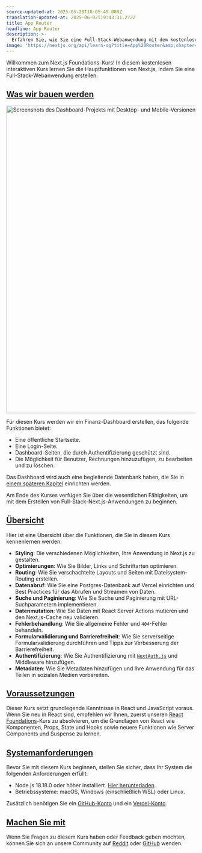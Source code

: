 ```yaml
---
source-updated-at: 2025-05-29T18:05:49.000Z
translation-updated-at: 2025-06-02T19:43:31.272Z
title: App Router
headline: App Router
description: >-
  Erfahren Sie, wie Sie eine Full-Stack-Webanwendung mit dem kostenlosen Next.js Foundations-Kurs erstellen.
image: 'https://nextjs.org/api/learn-og?title=App%20Router&amp;chapter=2'
---
```


Willkommen zum Next.js Foundations-Kurs! In diesem kostenlosen interaktiven Kurs lernen Sie die Hauptfunktionen von Next.js, indem Sie eine Full-Stack-Webanwendung erstellen.

[Was wir bauen werden](#what-well-be-building)
------------------------------------------------

<Image
  alt="Screenshots des Dashboard-Projekts mit Desktop- und Mobile-Versionen."
  srcLight="https://h8DxKfmAPhn8O0p3.public.blob.vercel-storage.com/learn/light/dashboard.png"
  srcDark="https://h8DxKfmAPhn8O0p3.public.blob.vercel-storage.com/learn/dark/dashboard.png"
  width="1378"
  height="816"
/>

Für diesen Kurs werden wir ein Finanz-Dashboard erstellen, das folgende Funktionen bietet:

*   Eine öffentliche Startseite.
*   Eine Login-Seite.
*   Dashboard-Seiten, die durch Authentifizierung geschützt sind.
*   Die Möglichkeit für Benutzer, Rechnungen hinzuzufügen, zu bearbeiten und zu löschen.

Das Dashboard wird auch eine begleitende Datenbank haben, die Sie in [einem späteren Kapitel](/learn/dashboard-app/setting-up-your-database) einrichten werden.

Am Ende des Kurses verfügen Sie über die wesentlichen Fähigkeiten, um mit dem Erstellen von Full-Stack-Next.js-Anwendungen zu beginnen.

[Übersicht](#overview)
---------------------

Hier ist eine Übersicht über die Funktionen, die Sie in diesem Kurs kennenlernen werden:

*   **Styling**: Die verschiedenen Möglichkeiten, Ihre Anwendung in Next.js zu gestalten.
*   **Optimierungen**: Wie Sie Bilder, Links und Schriftarten optimieren.
*   **Routing**: Wie Sie verschachtelte Layouts und Seiten mit Dateisystem-Routing erstellen.
*   **Datenabruf**: Wie Sie eine Postgres-Datenbank auf Vercel einrichten und Best Practices für das Abrufen und Streamen von Daten.
*   **Suche und Paginierung**: Wie Sie Suche und Paginierung mit URL-Suchparametern implementieren.
*   **Datenmutation**: Wie Sie Daten mit React Server Actions mutieren und den Next.js-Cache neu validieren.
*   **Fehlerbehandlung**: Wie Sie allgemeine Fehler und `404`-Fehler behandeln.
*   **Formularvalidierung und Barrierefreiheit**: Wie Sie serverseitige Formularvalidierung durchführen und Tipps zur Verbesserung der Barrierefreiheit.
*   **Authentifizierung**: Wie Sie Authentifizierung mit [`NextAuth.js`](https://next-auth.js.org/) und Middleware hinzufügen.
*   **Metadaten**: Wie Sie Metadaten hinzufügen und Ihre Anwendung für das Teilen in sozialen Medien vorbereiten.

[Voraussetzungen](#prerequisite-knowledge)
-------------------------------------------------

Dieser Kurs setzt grundlegende Kenntnisse in React und JavaScript voraus. Wenn Sie neu in React sind, empfehlen wir Ihnen, zuerst unseren [React Foundations](/learn/react-foundations)-Kurs zu absolvieren, um die Grundlagen von React wie Komponenten, Props, State und Hooks sowie neuere Funktionen wie Server Components und Suspense zu lernen.

[Systemanforderungen](#system-requirements)
-------------------------------------------

Bevor Sie mit diesem Kurs beginnen, stellen Sie sicher, dass Ihr System die folgenden Anforderungen erfüllt:

*   Node.js 18.18.0 oder höher installiert. [Hier herunterladen](https://nodejs.org/en).
*   Betriebssysteme: macOS, Windows (einschließlich WSL) oder Linux.

Zusätzlich benötigen Sie ein [GitHub-Konto](https://github.com/join/) und ein [Vercel-Konto](https://vercel.com/signup).

[Machen Sie mit](#join-the-conversation)
-----------------------------------------------

Wenn Sie Fragen zu diesem Kurs haben oder Feedback geben möchten, können Sie sich an unsere Community auf [Reddit](https://reddit.com/r/vercel) oder [GitHub](https://github.com/vercel/next-learn) wenden.